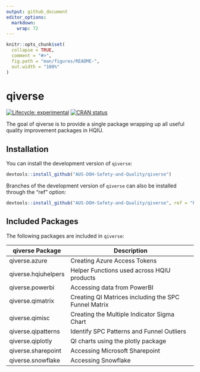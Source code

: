 ```yaml
---
output: github_document
editor_options: 
  markdown: 
    wrap: 72
---
```


<!-- README.md is generated from README.Rmd. Please edit that file -->

```r
knitr::opts_chunk$set(
  collapse = TRUE,
  comment = "#>",
  fig.path = "man/figures/README-",
  out.width = "100%"
)
```

# qiverse

<!-- badges: start -->

[![Lifecycle:
experimental](https://img.shields.io/badge/lifecycle-experimental-orange.svg)](https://lifecycle.r-lib.org/articles/stages.html#experimental)
[![CRAN
status](https://www.r-pkg.org/badges/version/qiverse)](https://CRAN.R-project.org/package=qiverse)

<!-- badges: end -->

The goal of qiverse is to provide a single package wrapping up all
useful quality improvement packages in HQIU.

## Installation

You can install the development version of `qiverse`:

``` r
devtools::install_github("AUS-DOH-Safety-and-Quality/qiverse")
```

Branches of the development version of `qiverse` can also be installed
through the "ref" option:

``` r
devtools::install_github("AUS-DOH-Safety-and-Quality/qiverse", ref = "branch-a")
```

## Included Packages

The following packages are included in `qiverse`:

| qiverse Package     | Description                                          |
|---------------------|------------------------------------------------------|
| qiverse.azure       | Creating Azure Access Tokens                         |
| qiverse.hqiuhelpers | Helper Functions used across HQIU products           |
| qiverse.powerbi     | Accessing data from PowerBI                          |
| qiverse.qimatrix    | Creating QI Matrices including the SPC Funnel Matrix |
| qiverse.qimisc      | Creating the Multiple Indicator Sigma Chart          |
| qiverse.qipatterns  | Identify SPC Patterns and Funnel Outliers            |
| qiverse.qiplotly    | QI charts using the plotly package                   |
| qiverse.sharepoint  | Accessing Microsoft Sharepoint                       |
| qiverse.snowflake   | Accessing Snowflake                                  |
